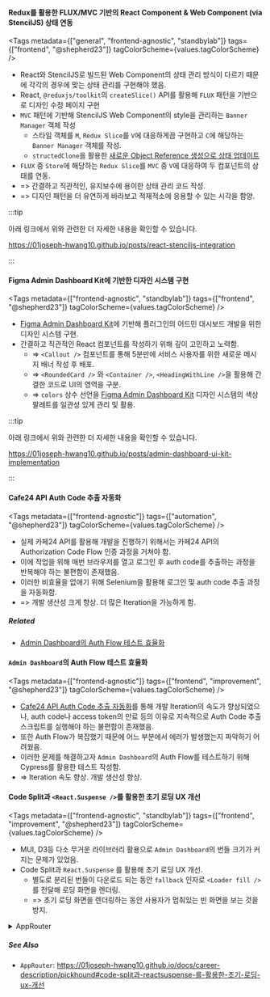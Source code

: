 
#### Redux를 활용한 FLUX/MVC 기반의 React Component & Web Component (via StencilJS) 상태 연동

<Tags
  metadata={["general", "frontend-agnostic", "standbylab"]}
  tags={["frontend", "@shepherd23"]}
  tagColorScheme={values.tagColorScheme}
/>

- React와 StencilJS로 빌드된 Web Component의 상태 관리 방식이 다르기 때문에 각각의 경우에 맞는 상태 관리를 구현해야 했음.
- React, `@reduxjs/toolkit`의 `createSlice()` API를 활용해 `FLUX` 패턴을 기반으로 디자인 수정 페이지 구현
- `MVC` 패턴에 기반해 StencilJS Web Component의 style을 관리하는 `Banner Manager` 객체 작성
  - 스타일 객체를 `M`, `Redux Slice`를 `V`에 대응하게끔 구현하고 `C`에 해당하는 `Banner Manager` 객체를 작성.
  - `structedClone`을 활용한 [새로운 Object Reference 생성으로 상태 업데이트](https://stenciljs.com/docs/properties#mutable-arrays-and-objects)
- `FLUX` 중 `Store`에 해당하는 `Redux Slice`를 `MVC` 중 `V`에 대응하여 두 컴포넌트의 상태를 연동.
- => 간결하고 직관적인, 유지보수에 용이한 상태 관리 코드 작성.
- => 디자인 패턴을 더 유연하게 바라보고 적재적소에 응용할 수 있는 시각을 함양.

:::tip

아래 링크에서 위와 관련한 더 자세한 내용을 확인할 수 있습니다.

https://01joseph-hwang10.github.io/posts/react-stenciljs-integration

:::

#### Figma Admin Dashboard Kit에 기반한 디자인 시스템 구현

<Tags
  metadata={["frontend-agnostic", "standbylab"]}
  tags={["frontend", "@shepherd23"]}
  tagColorScheme={values.tagColorScheme}
/>

- [Figma Admin Dashboard Kit](https://www.saasdesign.io/figma-admin-dashboard-kit/)에 기반해 플러그인의 어드민 대시보드 개발을 위한 디자인 시스템 구현.
- 간결하고 직관적인 React 컴포넌트를 작성하기 위해 깊이 고민하고 노력함.
  - => `<Callout />` 컴포넌트를 통해 5분만에 서비스 사용자를 위한 새로운 메시지 배너 작성 후 배포.
  - => `<RoundedCard />` 와 `<Container />`, `<HeadingWithLine />`을 활용해 간결한 코드로 UI의 영역을 구분.
  - => `colors` 상수 선언을 [Figma Admin Dashboard Kit](https://www.saasdesign.io/figma-admin-dashboard-kit/) 디자인 시스템의 색상 팔레트를 일관성 있게 관리 및 활용.

:::tip

아래 링크에서 위와 관련한 더 자세한 내용을 확인할 수 있습니다.

https://01joseph-hwang10.github.io/posts/admin-dashboard-ui-kit-implementation

:::

#### Cafe24 API Auth Code 추출 자동화

<Tags
  metadata={["frontend-agnostic"]}
  tags={["automation", "@shepherd23"]}
  tagColorScheme={values.tagColorScheme}
/>

- 실제 카페24 API를 활용해 개발을 진행하기 위해서는 카페24 API의 Authorization Code Flow 인증 과정을 거쳐야 함.
- 이에 작업을 위해 매번 브라우저를 열고 로그인 후 auth code를 추출하는 과정을 반복해야 하는 불편함이 존재했음.
- 이러한 비효율을 없애기 위해 Selenium을 활용해 로그인 및 auth code 추출 과정을 자동화함.
- => 개발 생산성 크게 향상. 더 많은 Iteration을 가능하게 함.

##### Related

- [Admin Dashboard의 Auth Flow 테스트 효율화](#admin-dashboard의-auth-flow-테스트-효율화)

#### `Admin Dashboard`의 Auth Flow 테스트 효율화

<Tags
  metadata={["frontend-agnostic"]}
  tags={["frontend", "improvement", "@shepherd23"]}
  tagColorScheme={values.tagColorScheme}
/>

- [Cafe24 API Auth Code 추출 자동화](#cafe24-api-auth-code-추출-자동화)를 통해 개발 Iteration의 속도가 향상되었으나, auth code나 access token의 만료 등의 이유로 지속적으로 Auth Code 추출 스크립트를 실행해야 하는 불편함이 존재했음.
- 또한 Auth Flow가 복잡했기 때문에 어느 부분에서 에러가 발생했는지 파악하기 어려웠음.
- 이러한 문제를 해결하고자 `Admin Dashboard`의 Auth Flow를 테스트하기 위해 Cypress를 활용한 테스트 작성함.
- => Iteration 속도 향상. 개발 생산성 향상.

#### Code Split과 `<React.Suspense />`를 활용한 초기 로딩 UX 개선

<Tags
  metadata={["frontend-agnostic", "standbylab"]}
  tags={["frontend", "improvement", "@shepherd23"]}
  tagColorScheme={values.tagColorScheme}
/>

- MUI, D3등 다소 무거운 라이브러리 활용으로 `Admin Dashboard`의 번들 크기가 커지는 문제가 있었음.
- Code Split과 `React.Suspense` 를 활용해 초기 로딩 UX 개선.
  - 별도로 분리된 번들이 다운로드 되는 동안 `fallback` 인자로 `<Loader fill />`를 전달해 로딩 화면을 렌더링.
  - => 초기 로딩 화면을 렌더링하는 동안 사용자가 멈춰있는 빈 화면을 보는 것을 방지.

<details>
<summary>AppRouter</summary>
<div markdown="1">

```tsx
const Overview = lazy(() => import("@src/features/overview"));
const Dashboard = lazy(() => import("@src/features/dashboard"));
const Store = lazy(() => import("@src/features/store"));
const DesignEditorScaffold = lazy(
  () => import("@src/features/design/scaffold"),
);
const DefaultBannerDesign = lazy(
  () => import("@src/features/design/default-banner-design"),
);
const ListingBannerDesign = lazy(
  () => import("@src/features/design/listing-banner-design"),
);

const AppRouter = () => {
  return (
    <BrowserRouter>
      <Routes>
        <Route path={URI.root} element={<Initializer />} />
        <Route path={URI.requestAccessToken} element={<AccessTokenFetcher />} />
        <Route path={URI.confirmPayment} element={<ConfirmPayment />} />
        <Route path={URI.error} element={<ErrorPage />} />
        <Route
          path={URI.dashboard.root}
          element={
            <Suspense fallback={<Loader fill />}>
              <Dashboard />
            </Suspense>
          }
        >
          <Route
            path={URI.dashboard.overview}
            element={
              <Suspense fallback={<Loader fill />}>
                <Overview />
              </Suspense>
            }
          />
          <Route
            path={URI.dashboard.store}
            element={
              <Suspense fallback={<Loader fill />}>
                <Store />
              </Suspense>
            }
          />
          <Route
            path={URI.dashboard.design.root}
            element={
              <Suspense fallback={<Loader fill />}>
                <DesignEditorScaffold />
              </Suspense>
            }
          >
            <Route
              path={URI.dashboard.design.defaultBanner}
              element={
                <Suspense fallback={<Loader fill />}>
                  <DefaultBannerDesign />
                </Suspense>
              }
            />
            <Route
              path={URI.dashboard.design.listingBanner}
              element={
                <Suspense fallback={<Loader fill />}>
                  <ListingBannerDesign />
                </Suspense>
              }
            />
          </Route>
        </Route>
      </Routes>
    </BrowserRouter>
  );
};
```

</div>
</details>

##### See Also

- `AppRouter`: https://01joseph-hwang10.github.io/docs/career-description/pickhound#code-split과-reactsuspense-를-활용한-초기-로딩-ux-개선
